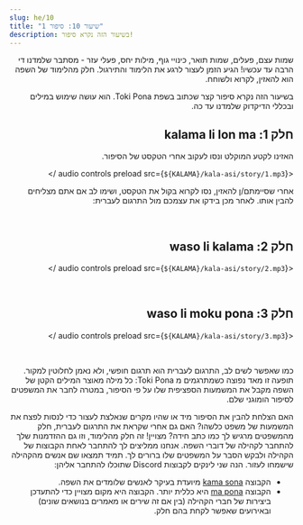 ```yaml
---
slug: he/10
title: "שיעור 10: סיפור 1"
description: בשיעור הזה נקרא סיפור!
---
```



<div dir="rtl">
שמות עצם, פעלים, שמות תואר, כינויי גוף, מילות יחס, פעלי עזר - מסתבר שלמדנו די הרבה עד עכשיו! הגיע הזמן לעצור לרגע את הלימוד והתירגול. חלק מהלימוד של השפה הוא להאזין, לקרוא ולשוחח.

בשיעור הזה נקרא סיפור קצר שכתוב בשפת Toki Pona. הוא עושה שימוש במילים ובכללי הדיקדוק שלמדנו עד כה.

## חלק 1: kalama li lon ma

האזינו לקטע המוקלט ונסו לעקוב אחרי הטקסט של הסיפור.

<audio controls preload src={`${KALAMA}/kala-asi/story/1.mp3`} />

אחרי שסיימתם/ן להאזין, נסו לקרוא בקול את הטקסט, ושימו לב אם אתם מצליחים להבין אותו. לאחר מכן בידקו את עצמכם מול התרגום לעברית: 

<Tabbed id="1">
  <Row sl="soweli li lon ma kasi." m="ביער חי צבי." />
  <Row sl="nimi ona li soweli Mumu." m="השם שלו היה מומו." />
  <Row sl="soweli Mumu li lape pona." m="מומו ישן שינה עמוקה." />
  <Row sl="kasi li awen e lape ona." m="העצים שמרו על השינה שלו." />
  <br />
  <Row sl="kalama nasa suli li kama." m="לפתע נשמע רעש חזק." />
  <Row sl="lape li weka tan soweli." m="הצבי התעורר." />
  <Row sl="soweli li wile sona e kalama." m="הצבי רצה להבין מה מקור הרעש." />
</Tabbed>

## חלק 2: waso li kalama

<audio controls preload src={`${KALAMA}/kala-asi/story/2.mp3`} />

<Tabbed id="2">
  <Row sl="waso lili suwi li kama." m="ציפור קטנה וחמודה הופיעה." />
  <Row sl="nimi ona li waso Siju." m="השם שלה היה סיו." />
  <Row sl="soweli li lukin e ona." m="הצבי התבונן בציפור." />
  <Row sl="soweli li kama sona e ni:" m="והבין את זה:" />
  <Row sl="kalama wawa li tan waso ni." m="הקולות החזקים מגיעים מהציפור הזו." />
  <br />
  <Row sl="waso li wile moku." m="הציפור היתה רעבה." />
  <Row sl="wile ona li suli." m="היא היתה נואשת." />
  <Row sl="ona li kalama suli tan ni." m="ולכן השמיעה קולות חזקים." />
</Tabbed>

## חלק 3: waso li moku pona

<audio controls preload src={`${KALAMA}/kala-asi/story/3.mp3`} />

<Tabbed id="3">
  <Row sl="ni li ike tawa soweli Mumu." m="זה העציב את הצבי." />
  <Row sl="soweli li wile pona e waso." m="הצבי רצה לעזור לציפור." />
  <Row sl="soweli li pana e pipi suli tawa ona." m="הוא נתן לציפור תולעת גדולה." />
  <br />
  <Row sl="waso li moku e pipi." m="הציפור אכלה את התולעת." />
  <Row sl="ni li pona tawa ona." m="וזה עזר לה." />
</Tabbed>

כמו שאפשר לשים לב, התרגום לעברית הוא תרגום חופשי, ולא נאמן לחלוטין למקור. תופעה זו מאד נפוצה כשמתרגמים מ Toki Pona: כל מילה מאוצר המילים הקטן של השפה מקבל את המשמעות הספציפית שלו על פי הסיפור, במטרה לחבר את המשפטים לסיפור הומוגני שלם. 

האם הצלחת להבין את הסיפור מיד או שהיו מקרים שנאלצת לעצור כדי לנסות לפצח את המשמעות של משפט כלשהו? האם גם אחרי שקראת את התרגום לעברית, חלק מהמשפטים מרגיש לך כמו כתב חידה? מצויין! זה חלק מהלימוד, וזו גם ההזדמנות שלך להתחבר לקהילה של דוברי השפה. אנחנו ממליצים לך להתחבר לאחת הקבוצות של הקהילה ולבקש הסבר על המשפטים שלו ברורים לך. תמיד תמצאו שם אנשים מהקהילה שישמחו לעזור. הנה שני לינקים לקבוצות Discord שתוכלו להתחבר אליהן:

* הקבוצה [kama sona](https://discord.gg/ChC6qtVsSE) מיועדת בעיקר לאנשים שלומדים את השפה.
* הקבוצה [ma pona](https://discord.gg/6zkugJFU4x) היא כללית יותר. הקבוצה היא מקום מצויין כדי להתעדכן ביצירות של חברי הקהילה (בין אם זה שירים או מאמרים בנושאים שונים) ובאירועים שאפשר לקחת בהם חלק.

</div>